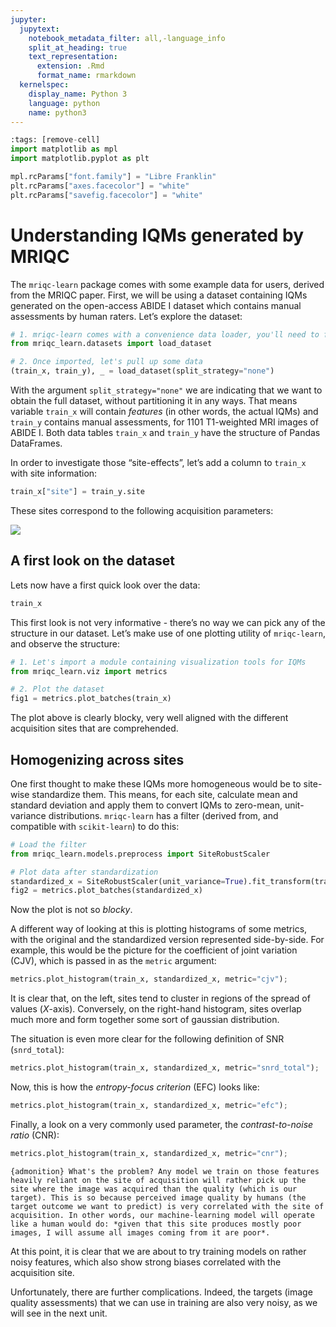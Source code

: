 ```yaml
---
jupyter:
  jupytext:
    notebook_metadata_filter: all,-language_info
    split_at_heading: true
    text_representation:
      extension: .Rmd
      format_name: rmarkdown
  kernelspec:
    display_name: Python 3
    language: python
    name: python3
---
```


```python
:tags: [remove-cell]
import matplotlib as mpl
import matplotlib.pyplot as plt

mpl.rcParams["font.family"] = "Libre Franklin"
plt.rcParams["axes.facecolor"] = "white"
plt.rcParams["savefig.facecolor"] = "white"
```

# Understanding IQMs generated by MRIQC

The `mriqc-learn` package comes with some example data for users, derived from the MRIQC paper.
First, we will be using a dataset containing IQMs generated on the open-access ABIDE I dataset which contains manual assessments by human raters.
Let's explore the dataset:

```python
# 1. mriqc-learn comes with a convenience data loader, you'll need to first import it.
from mriqc_learn.datasets import load_dataset

# 2. Once imported, let's pull up some data
(train_x, train_y), _ = load_dataset(split_strategy="none")
```

With the argument `split_strategy="none"` we are indicating that we want to obtain the full dataset, without partitioning it in any ways.
That means variable `train_x` will contain *features* (in other words, the actual IQMs) and `train_y` contains manual assessments, for 1101 T1-weighted MRI images of ABIDE I.
Both data tables `train_x` and `train_y` have the structure of Pandas DataFrames.

In order to investigate those "site-effects", let's add a column to `train_x` with site information:

```python
train_x["site"] = train_y.site
```

These sites correspond to the following acquisition parameters:

<img src="https://journals.plos.org/plosone/article/figure/image?size=large&download=&id=10.1371/journal.pone.0184661.t001" />

## A first look on the dataset
Lets now have a first quick look over the data:

```python
train_x
```

This first look is not very informative - there's no way we can pick any of the structure in our dataset.
Let's make use of one plotting utility of `mriqc-learn`, and observe the structure:

```python
# 1. Let's import a module containing visualization tools for IQMs
from mriqc_learn.viz import metrics

# 2. Plot the dataset
fig1 = metrics.plot_batches(train_x)
```

The plot above is clearly blocky, very well aligned with the different acquisition sites that are comprehended.

## Homogenizing across sites

One first thought to make these IQMs more homogeneous would be to site-wise standardize them.
This means, for each site, calculate mean and standard deviation and apply them to convert IQMs to zero-mean, unit-variance distributions.
`mriqc-learn` has a filter (derived from, and compatible with `scikit-learn`) to do this:

```python
# Load the filter
from mriqc_learn.models.preprocess import SiteRobustScaler

# Plot data after standardization
standardized_x = SiteRobustScaler(unit_variance=True).fit_transform(train_x)
fig2 = metrics.plot_batches(standardized_x)
```

Now the plot is not so *blocky*.

A different way of looking at this is plotting histograms of some metrics, with the original and the standardized version represented side-by-side.
For example, this would be the picture for the coefficient of joint variation (CJV), which is passed in as the `metric` argument:

```python
metrics.plot_histogram(train_x, standardized_x, metric="cjv");
```

It is clear that, on the left, sites tend to cluster in regions of the spread of values (*X*-axis).
Conversely, on the right-hand histogram, sites overlap much more and form together some sort of gaussian distribution.

The situation is even more clear for the following definition of SNR (`snrd_total`):
```python
metrics.plot_histogram(train_x, standardized_x, metric="snrd_total");
```

Now, this is how the *entropy-focus criterion* (EFC) looks like:
```python
metrics.plot_histogram(train_x, standardized_x, metric="efc");
```

Finally, a look on a very commonly used parameter, the *contrast-to-noise ratio* (CNR):
```python
metrics.plot_histogram(train_x, standardized_x, metric="cnr");
```

```{admonition} What's the problem?
Any model we train on those features heavily reliant on the site of acquisition will rather pick up the site where the image was acquired than the quality (which is our target).
This is so because perceived image quality by humans (the target outcome we want to predict) is very correlated with the site of acquisition.
In other words, our machine-learning model will operate like a human would do: *given that this site produces mostly poor images, I will assume all images coming from it are poor*.
```

At this point, it is clear that we are about to try training models on rather noisy features, which also show strong biases correlated with the acquisition site.

Unfortunately, there are further complications.
Indeed, the targets (image quality assessments) that we can use in training are also very noisy, as we will see in the next unit.

